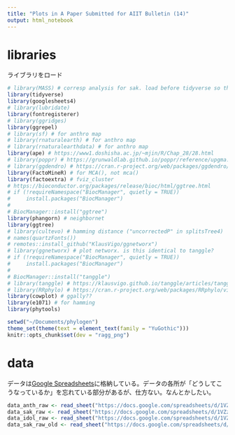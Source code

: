 ```yaml
---
title: "Plots in A Paper Submitted for AIIT Bulletin (14)"
output: html_notebook
---
```


# libraries

ライブラリをロード

```r
# library(MASS) # corresp analysis for sak. load before tidyverse so that it won't mask select from dplyr
library(tidyverse)
library(googlesheets4)
# library(lubridate)
library(fontregisterer)
# library(ggridges)
library(ggrepel)
# library(sf) # for anthro map
# library(rnaturalearth) # for anthro map
# library(rnaturalearthdata) # for anthro map
library(ape) # https://www1.doshisha.ac.jp/~mjin/R/Chap_28/28.html
# library(poppr) # https://grunwaldlab.github.io/poppr/reference/upgma.html
# library(ggdendro) # https://cran.r-project.org/web/packages/ggdendro/vignettes/ggdendro.html
library(FactoMineR) # for MCA(), not mca()
library(factoextra) # fviz_cluster
# https://bioconductor.org/packages/release/bioc/html/ggtree.html
# if (!requireNamespace("BiocManager", quietly = TRUE))
#     install.packages("BiocManager")
# 
# BiocManager::install("ggtree")
library(phangorn) # neighbornet
library(ggtree)
# library(cultevo) # hamming distance ("uncorrectedP" in splitsTree4)
# names(quartzFonts())
# remotes::install_github("KlausVigo/ggnetworx")
# library(ggnetworx) # plot networx. is this identical to tanggle?
# if (!requireNamespace("BiocManager", quietly = TRUE))
#     install.packages("BiocManager")
# 
# BiocManager::install("tanggle")
# library(tanggle) # https://klausvigo.github.io/tanggle/articles/tanggle_vignette.html
# library(RRphylo) # https://cran.r-project.org/web/packages/RRphylo/vignettes/RRphylo.html
library(cowplot) # ggally??
library(e1071) # for hamming
library(phytools)

```

```r
setwd("~/Documents/phylogen")
theme_set(theme(text = element_text(family = "YuGothic")))
knitr::opts_chunk$set(dev = "ragg_png")
```


# data

データは[Google Spreadsheets](https://docs.google.com/spreadsheets/d/1VZzjCMs21iBTIXoHR2Ph8wqyS8jQBlS4TDAmJXYjVKI/edit?usp=sharing)に格納している。データの各所が「どうしてこうなっているか」を忘れている部分があるが、仕方ない。なんとかしたい。

```r
data_anth_raw <- read_sheet("https://docs.google.com/spreadsheets/d/1VZzjCMs21iBTIXoHR2Ph8wqyS8jQBlS4TDAmJXYjVKI/edit?usp=sharing", sheet = "anthropomorphic artefacts")
data_sak_raw <- read_sheet("https://docs.google.com/spreadsheets/d/1VZzjCMs21iBTIXoHR2Ph8wqyS8jQBlS4TDAmJXYjVKI/edit?usp=sharing", sheet = "swiss army knives")
data_idol_raw <- read_sheet("https://docs.google.com/spreadsheets/d/1VZzjCMs21iBTIXoHR2Ph8wqyS8jQBlS4TDAmJXYjVKI/edit?usp=sharing", sheet = "idol lightsticks")
data_sak_raw_old <- read_sheet("https://docs.google.com/spreadsheets/d/1Spgc75_EZV1eVJkGVIdzKFlbSIWLxXzeDB1gazu2Res/edit?usp=sharing", sheet = "swiss army knives")
```



